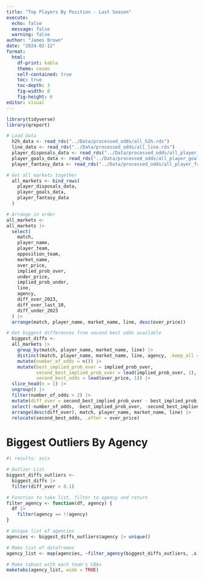 ```yaml
---
title: "Top Players By Position - Last Season"
execute:
  echo: false
  message: false
  warning: false
author: "James Brown"
date: "2024-02-12"
format:
  html:
    df-print: kable
    theme: cosmo
    self-contained: true
    toc: true
    toc-depth: 3
    fig-width: 8
    fig-height: 6
editor: visual
---
```


```r
library(tidyverse)
library(qreport)

# Load data
  h2h_data <- read_rds("../Data/processed_odds/all_h2h.rds")
  line_data <- read_rds("../Data/processed_odds/all_line.rds")
  player_disposals_data <- read_rds("../Data/processed_odds/all_player_disposals.rds")
  player_goals_data <- read_rds("../Data/processed_odds/all_player_goals.rds")
  player_fantasy_data <- read_rds("../Data/processed_odds/all_player_fantasy_points.rds")
```

```r
# Get all markets together
  all_markets <- bind_rows(
    player_disposals_data,
    player_goals_data,
    player_fantasy_data
  )

# Arrange in order
all_markets <-
all_markets |>
  select(
    match,
    player_name,
    player_team,
    opposition_team,
    market_name,
    over_price,
    implied_prob_over,
    under_price,
    implied_prob_under,
    line,
    agency,
    diff_over_2023,
    diff_over_last_10,
    diff_under_2023
  ) |>
  arrange(match, player_name, market_name, line, desc(over_price))
```

```r
# Get biggest differences from second best odds available
  biggest_diffs <-
  all_markets |>
    group_by(match, player_name, market_name, line) |> 
    distinct(match, player_name, market_name, line, agency, .keep_all = TRUE) |> 
    mutate(number_of_odds = n()) |>
    mutate(best_implied_prob_over = implied_prob_over,
           second_best_implied_prob_over = lead(implied_prob_over, 1),
           second_best_odds = lead(over_price, 1)) |>
  slice_head(n = 1) |> 
  ungroup() |> 
  filter(number_of_odds > 2) |>
  mutate(diff_over = second_best_implied_prob_over - best_implied_prob_over) |>
  select(-number_of_odds, -best_implied_prob_over, -second_best_implied_prob_over) |>
  arrange(desc(diff_over), match, player_name, market_name, line) |> 
  relocate(second_best_odds, .after = over_price)
```

# Biggest Outliers By Agency

```r
#| results: asis

# Outlier List
biggest_diffs_outliers <-
  biggest_diffs |>
  filter(diff_over > 0.1)

# Function to take list, filter to agency and return
filter_agency <- function(df, agency) {
  df |>
    filter(agency == !!agency)
}

# Unique list of agencies
agencies <- biggest_diffs_outliers$agency |> unique()

# Make list of dataframes
agency_list <- map(agencies, ~filter_agency(biggest_diffs_outliers, .x)) |> set_names(agencies)

# Make tabset with each team's CBAs
maketabs(agency_list, wide = TRUE)
```